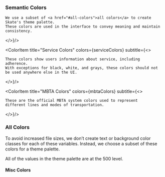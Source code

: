 
<Meta title="Colors" />

### Semantic Colors

<ColorPalette>
  <ColorItem title="Theme Colors" colors={themeColors}
   subtitle={<>

    We use a subset of <a href="#all-colors">all colors</a> to create Skate's theme palette.
    These colors are used in the interface to convey meaning and maintain consistency.

  </>}/>

  <ColorItem title="Service Colors" colors={serviceColors} subtitle={<>

    These colors show users information about service, including adherence.
    With exceptions for black, white, and grays, these colors should not
    be used anywhere else in the UI.

  </>}/>

  <ColorItem title="MBTA Colors" colors={mbtaColors} subtitle={<>

    These are the official MBTA system colors used to represent
    different lines and modes of transportation.

  </>}/>
</ColorPalette>

### All Colors

To avoid increased file sizes, we don’t create text or background color classes
for each of these variables. Instead, we choose a subset of these colors for a
theme palette.

All of the values in the theme palette are at the 500 level.

<ColorPalette>
  <a id="color-eggplant"/>
  <ColorItem
    title='Eggplant'
    colors={allColors.eggplant}
  />
  <a id="color-kiwi"/>  
  <ColorItem
    title='Kiwi'
    colors={allColors.kiwi}
  />
  <a id="color-strawberry"/>
  <ColorItem
    title='Strawberry'
    colors={allColors.strawberry}
  />
  <a id="color-lemon"/>
  <ColorItem
    title='Lemon'
    colors={allColors.lemon}
  />
  <a id="color-gray"/>
  <ColorItem
    title='Gray'
    colors={allColors.gray}
  />

#### Misc Colors

<ColorItem
    title='System'
    colors={allColors.systemState}
  />
</ColorPalette>
